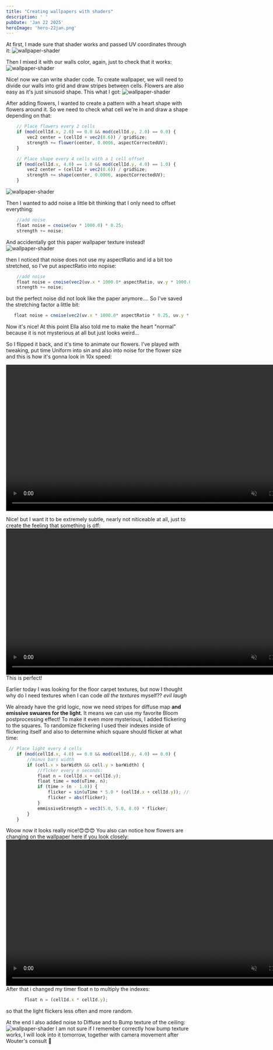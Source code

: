 ```yaml
---
title: "Creating wallpapers with shaders"
description: ' '
pubDate: 'Jan 22 2025'
heroImage: 'hero-22jan.png'
---
```


At first, I made sure that shader works and passed UV coordinates through it:
![wallpaper-shader](/shaders-research-blog/images/wallpaper-shader-1.png)

Then I mixed it with our walls color, again, just to check that it works:
![wallpaper-shader](/shaders-research-blog/images/wallpaper-shader-2.png)

Nice! now we can write shader code.
To create wallpaper, we will need to divide our walls into grid and draw stripes between cells.
Flowers are also easy as it's just sinusoid shape.
This what I got:
![wallpaper-shader](/shaders-research-blog/images/wallpaper-shader-3.png)

After adding flowers, I wanted to create a pattern with a heart shape with flowers around it. 
So we need to check what cell we're in and draw a shape depending on that:
```javascript
    // Place flowers every 2 cells
    if (mod(cellId.x, 2.0) == 0.0 && mod(cellId.y, 2.0) == 0.0) {
        vec2 center = (cellId + vec2(0.6)) / gridSize;
        strength += flower(center, 0.0006, aspectCorrectedUV);
    }

    // Place shape every 4 cells with a 1 cell offset
    if (mod(cellId.x, 4.0) == 1.0 && mod(cellId.y, 4.0) == 1.0) {
        vec2 center = (cellId + vec2(0.6)) / gridSize;
        strength += shape(center, 0.0006, aspectCorrectedUV);
    }

```
![wallpaper-shader](/shaders-research-blog/images/wallpaper-shader-4.png)

Then I wanted to add noise a little bit thinking that I only need to offset everything:
```javascript
    //add noise
    float noise = cnoise(uv * 1000.0) * 0.25;
    strength += noise;

```

And accidentally got this paper wallpaper texture instead!
![wallpaper-shader](/shaders-research-blog/images/wallpaper-shader-5.png)

then I noticed that noise does not use my aspectRatio and id a bit too stretched, so I've put aspectRatio into nopise:

```javascript
    //add noise
    float noise = cnoise(vec2(uv.x * 1000.0* aspectRatio, uv.y * 1000.0)) * 0.5;
    strength += noise;

```
but the perfect noise did not look like the paper anymore....
So I've saved the stretching factor a little bit:
```javascript
   float noise = cnoise(vec2(uv.x * 1000.0* aspectRatio * 0.25, uv.y * 1000.0)) * 0.3; 
```
Now it's nice! At this point Ella also told me to make the heart "normal" because it is not mysterious at all but just looks weird...

So I flipped it back, and it's time to animate our flowers. I've played with tweaking, put time Uniform into sin and also into noise for the flower size and this is how it's gonna look in 10x speed:

<video controls muted autopolay loop width="800" src="/shaders-research-blog/images/wallpaper-shader-6.mp4"></video>

Nice! but I want it to be extremely subtle, nearly not niticeable at all, just to create the feeling that something is off:
<video controls muted autopolay loop width="800" src="/shaders-research-blog/images/wallpaper-shader-7.mp4"></video>
This is perfect!

Earlier today I was looking for the floor carpet textures, but now I thought why do I need textures when I can code *all the textures* myself?? *evil laugh*

We already have the grid logic, now we need stripes for diffuse map **and emissive swuares for the light**.
It means we can use my favorite Bloom postprocessing effect! 
To make it even more mysterious, I added flickering to the squares.
To randomize flickering I used their indexes inside of flickering itself and also to determine which square should flicker at what time:

```javascript
 // Place light every 4 cells
    if (mod(cellId.x, 4.0) == 0.0 && mod(cellId.y, 4.0) == 0.0) {
        //minus bars width
        if (cell.x > barWidth && cell.y > barWidth) {
            //flcker every n seconds:
            float n = (cellId.x + cellId.y);
            float time = mod(uTime, n);
            if (time > (n - 1.0)) {
                flicker = sin(uTime * 5.0 * (cellId.x + cellId.y)); //from -1 to 1
                flicker = abs(flicker);
            }
            emmissiveStrength = vec3(5.0, 5.0, 8.0) * flicker;
        }
    }
```
Woow now it looks really nice!😍😍😍
You also can notice how flowers are changing on the wallpaper here if you look closely:
<video controls muted autopolay loop width="800" src="/shaders-research-blog/images/wallpaper-shader-8.mp4"></video>
After that i changed my timer float n to multiply the indexes:
```javascript
       float n = (cellId.x * cellId.y);
```
so that the light flickers less often and more random.

At the end I also added noise to Diffuse and to Bump texture of the ceiling:
![wallpaper-shader](/shaders-research-blog/images/hero-22jan.png)
I am not sure if I remember correctly how bump texture works, I will look into it tomorrow, together with camera movement after Wouter's consult 👀
